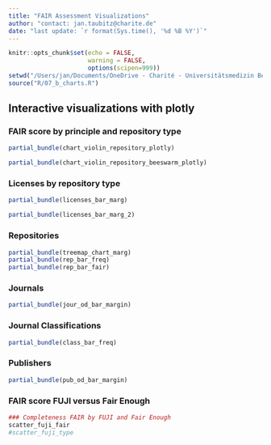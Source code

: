 ---
title: "FAIR Assessment Visualizations"
author: "contact: jan.taubitz@charite.de"
date: "last update: `r format(Sys.time(), '%d %B %Y')`"
---

```{r setup, include=FALSE}
knitr::opts_chunk$set(echo = FALSE, 
                      warning = FALSE,
                      options(scipen=999))
setwd("/Users/jan/Documents/OneDrive - Charité - Universitätsmedizin Berlin/_BIH/BUA-Dashboards/fair-assessment")
source("R/07_b_charts.R")
```

## Interactive visualizations with plotly

### FAIR score by principle and repository type
```{r}

partial_bundle(chart_violin_repository_plotly)

partial_bundle(chart_violin_repository_beeswarm_plotly)

```


### Licenses by repository type
```{r}

partial_bundle(licenses_bar_marg)

partial_bundle(licenses_bar_marg_2)

```

### Repositories

```{r}
partial_bundle(treemap_chart_marg)
partial_bundle(rep_bar_freq)
partial_bundle(rep_bar_fair)

```

### Journals

```{r}
partial_bundle(jour_od_bar_margin)

```

### Journal Classifications

```{r}
partial_bundle(class_bar_freq)
```

### Publishers

```{r}
partial_bundle(pub_od_bar_margin)
```

### FAIR score FUJI versus Fair Enough
```{r}
### Completeness FAIR by FUJI and Fair Enough
scatter_fuji_fair
#scatter_fuji_type
```




